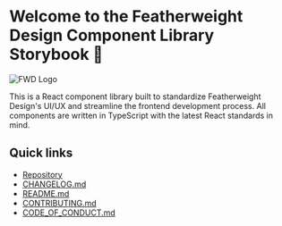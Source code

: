 
<Meta title="Docs/Intro" />

# Welcome to the Featherweight Design Component Library Storybook 🎉

<div
  style={{
    display: 'flex',
    justifyContent: 'center',
    alignItems: 'center',
    height: '30rem',
    margin: '2rem 0',
    borderTop: '1px solid black',
    borderBottom: '1px solid black',
    backgroundColor: '#E3F0F4',
  }}
>
  <img
    src="/fwd-icon.png"
    alt="FWD Logo"
    style={{ width: '15rem', height: '15rem' }}
  />
</div>

This is a React component library built to standardize Featherweight Design's UI/UX and streamline the frontend development process. All components are written in TypeScript with the latest React standards in mind.

## Quick links
- [Repository](https://github.com/featherweight-design/component-library)
- [CHANGELOG.md](https://github.com/featherweight-design/component-library/blob/development/CHANGELOG.md)
- [README.md](https://github.com/featherweight-design/component-library/blob/development/README.md)
- [CONTRIBUTING.md](https://github.com/featherweight-design/component-library/blob/development/CONTRIBUTING.md)
- [CODE_OF_CONDUCT.md](https://github.com/featherweight-design/component-library/blob/development/CODE_OF_CONDUCT.md)

